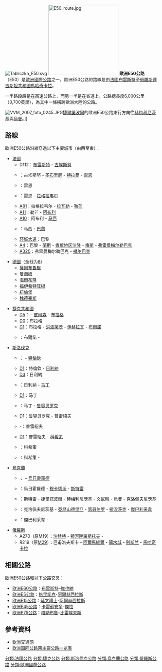 {{citation style|time=2017-11-19T10:19:35+00:00}}
[[File:Tabliczka_E50.svg|right]]
[[Image:E50_route.jpg|230px]]
'''歐洲E50公路'''（E50）是[[歐洲國際公路|歐洲國際公路]]之一。歐洲E50公路的路線是由[[法國|法國]][[布雷斯特_(法國)|布雷斯特]]至[[俄羅斯|俄羅斯]][[達吉斯坦共和國|達吉斯坦共和國]][[馬哈奇卡拉|馬哈奇卡拉]]。

一半路段段是在高速公路上，而另一半是在省道上。公路總長度6,000公里（3,700英里），為其中一條橫跨歐洲大陸的公路。

[[File:VVM_2007_foto_0245.JPG|thumb]][[捷爾諾波爾|捷爾諾波爾]]的歐洲E50公路東行方向往[[赫梅利尼茨基|赫梅利尼茨基]]與[[烏曼|烏曼]]。]]

==路線==
歐洲E50公路沿線穿過以下主要城市（由西至東）：

* [[法國|法國]]
** D112：[[布雷斯特_(法國)|布雷斯特]] - [[古埃斯努|古埃斯努]]
** {{link-fr|国道12号 (法国)|Route nationale 12 (France)|N12}}：古埃斯努 - [[圣布里厄|圣布里厄]] - [[特拉曼|特拉曼]] - [[雷恩|雷恩]]
** {{link-fr|国道136号 (法国)|Route nationale 136|N136}}：雷恩
** {{link-fr|国道157号 (法国)|Route nationale 157|N157}}：雷恩 - [[拉格拉韦尔|拉格拉韦尔]]
** [[A81高速公路|A81]]：拉格拉韦尔 - [[拉瓦勒_(马耶讷省)|拉瓦勒]] - [[勒芒|勒芒]]
** [[A11高速公路|A11]]：勒芒 - [[阿布利|阿布利]]
** [[A10高速公路|A10]]：阿布利 - [[马西_(埃松省)|马西]]
** {{link-pl|A6b高速公路|AutostradAA6b (Francja)|A6b}}：马西 - [[巴黎|巴黎]]
** [[环城大道|环城大道]]：巴黎
** [[A4高速公路_(法国)|A4]]：巴黎 - [[蘭斯|蘭斯]] - [[香槟地区沙隆|香槟地区沙隆]] - [[梅斯|梅斯]] - [[弗雷曼梅尔勒巴克|弗雷曼梅尔勒巴克]]
** [[A320高速公路|A320]]：弗雷曼梅尔勒巴克 - [[福尔巴克|福尔巴克]]

* [[德國|德國]]（全线为[[德国6号高速公路|6]]）
** [[薩爾布魯根|薩爾布魯根]]
** [[曼海姆|曼海姆]]
** [[海爾布隆|海爾布隆]]
** [[福伊希特旺根|福伊希特旺根]]
** [[紐倫堡|紐倫堡]]
** [[魏德豪斯|魏德豪斯]]

* [[捷克共和國|捷克共和國]]
** [[D5高速公路_(捷克)|D5]]：{{link-cs|罗兹瓦多夫|Rozvadov}} - [[皮爾森|皮爾森]] - [[布拉格|布拉格]]
** [[D0高速公路_(捷克)|D0]]：布拉格
** [[D1高速公路_(捷克)|D1]]：布拉格 - [[洪波萊茨|洪波萊茨]] - [[伊赫拉瓦|伊赫拉瓦]] - [[布爾諾|布爾諾]]
** {{link-cs|I/50公路|Silnice I/50|I/50}}：布爾諾 - {{link-cs|斯塔里赫罗泽科夫|Starý Hrozenkov}}

* [[斯洛伐克|斯洛伐克]]
** {{link-sk|I9公路 (斯洛伐克)|Cesta I. triedy 9 (Slovensko)|9}}：{{link-sk|Drietoma}} - [[特倫欽|特倫欽]]
** [[D1高速公路_(斯洛伐克)|D1]]：特倫欽 - [[日利納|日利納]]
** [[D3高速公路_(斯洛伐克)|D3]]：日利納
** {{link-sk|I18公路 (斯洛伐克)|Cesta I. triedy 18 (Slovensko)|18}}：日利納 - [[马丁|马丁]]
** [[D1高速公路_(斯洛伐克)|D1]]：马丁
** {{link-sk|I18公路 (斯洛伐克)|Cesta I. triedy 18 (Slovensko)|18}}：马丁 - [[鲁容贝罗克|鲁容贝罗克]]
** [[D1高速公路_(斯洛伐克)|D1]]：鲁容贝罗克 - [[普雷紹夫|普雷紹夫]]
** {{link-sk|I18公路 (斯洛伐克)|Cesta I. triedy 18 (Slovensko)|18}}-{{link-sk|I20公路 (斯洛伐克)|Cesta I. triedy 20 (Slovensko)|20}}：普雷紹夫
** [[D1高速公路_(斯洛伐克)|D1]]：普雷紹夫 - [[科希策|科希策]]
** {{link-sk|R4快速公路 (斯洛伐克)|Rýchlostná cesta R4 (Slovensko)|R4}}：科希策
** {{link-sk|I19公路 (斯洛伐克)|Cesta I. triedy 19 (Slovensko)|19}}：科希策 - {{link-sk|Vyšné Nemecké}}

* [[烏克蘭|烏克蘭]]
** {{link-uk|M08公路 (乌克兰)|Автошлях М 08|M08}}：{{link-uk|乌日霍罗德口岸|Ужгород (пункт контролю)}} - [[烏日霍羅德|烏日霍羅德]]
** {{link-uk|M06公路 (乌克兰)|Автошлях М 06|M06}}：烏日霍羅德 - [[穆卡切沃|穆卡切沃]] - [[斯特雷|斯特雷]]
** {{link-uk|M12公路 (乌克兰)|Автошлях М 12|M12}}：斯特雷 - [[捷爾諾波爾|捷爾諾波爾]] - [[赫梅利尼茨基|赫梅利尼茨基]] - [[文尼察|文尼察]] - [[烏曼|烏曼]] - [[克洛佩夫尼茨基|克洛佩夫尼茨基]] 
** {{link-uk|M04公路 (乌克兰)|Автошлях М 04|M04}}：克洛佩夫尼茨基 - [[亞歷山德里亞_(烏克蘭)|亞歷山德里亞]] - [[第聂伯罗|第聂伯罗]] - [[頓涅茨克|頓涅茨克]] - [[傑巴利采韋|傑巴利采韋]]
** {{link-uk|M03公路 (乌克兰)|Автошлях М 03|M03}}：傑巴利采韋 - {{link-uk|Довжанський}}

* [[俄羅斯|俄羅斯]]
** A270（原M19）：[[沙赫特|沙赫特]] - [[頓河畔羅斯托夫|頓河畔羅斯托夫]] - {{link-ru|巴甫洛夫斯卡亚 (克拉斯诺达尔边疆区)|Павловская (Краснодарский край)|巴甫洛夫斯卡亚}}
** R219（原[[M29公路_(俄羅斯)|M29]]）：巴甫洛夫斯卡 - [[阿爾馬維爾_(克拉斯諾達爾邊疆區)|阿爾馬維爾]] - [[礦水城|礦水城]] - [[别斯兰|别斯兰]] - [[馬哈奇卡拉|馬哈奇卡拉]]

==相關公路==
歐洲E50公路和以下公路交叉：
* [[欧洲E60公路|欧洲E60公路]]：[[布雷斯特_(法國)|布雷斯特]]–[[維也納|維也納]]
* [[欧洲E5公路|欧洲E5公路]]：[[格里諾克|格里諾克]]-[[阿爾赫西拉斯|阿爾赫西拉斯]]
* [[欧洲E15公路|欧洲E15公路]]：[[延文禮士|延文禮士]]-[[阿爾赫西拉斯|阿爾赫西拉斯]]
* [[欧洲E45公路|欧洲E45公路]]：[[卡雷蘇安多|卡雷蘇安多]]-[[傑拉|傑拉]]
* [[欧洲E75公路|欧洲E75公路]]：[[塔納布魯|塔納布魯]]-[[比雷埃夫斯|比雷埃夫斯]]

==參考資料==
*[http://ec.europa.eu/ten/index_en.html 欧洲交通网] {{Wayback|url=http://ec.europa.eu/ten/index_en.html |date=20090125064205 }} {{en}}
*[https://web.archive.org/web/20021012174728/http://www.geocities.com/marcelmonterie/routelists/EUnewE.htm 欧洲国际公路网主要公路一览表] {{en}}

{{commonscat|E50}}

{{欧洲国际公路网}}

[[分類:法國公路|分類:法國公路]]
[[分類:捷克公路|分類:捷克公路]]
[[分類:斯洛伐克公路|分類:斯洛伐克公路]]
[[分類:烏克蘭公路|分類:烏克蘭公路]]
[[分類:俄羅斯公路|分類:俄羅斯公路]]
[[分類:歐洲國際公路|分類:歐洲國際公路]]